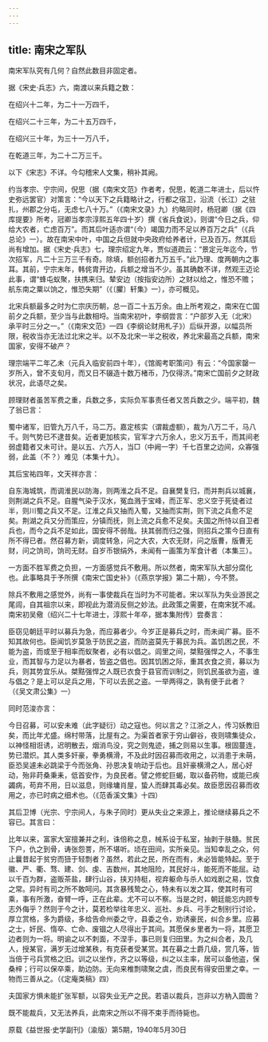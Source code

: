```yaml
---
---
---
```

title: 南宋之军队
---




南宋军队究有几何？自然此数目非固定者。

据《宋史·兵志》六，南渡以来兵籍之数：

在绍兴十二年，为二十一万四千，

在绍兴二十三年，为二十五万四千，

在绍兴三十年，为三十一万八千，

在乾道三年，为二十二万三千。

以下《宋志》不详。今勾稽宋人文集，稍补其阙。

约当孝宗、宁宗间，倪思（据《南宋文范》作者考，倪思，乾道二年进士，后以忤史弥远罢官）对策言：“今以天下之兵籍略计之，行都之宿卫，沿流（长江）之驻扎，州郡之分屯，无虑七八十万。”（《南宋文录》九）约略同时，杨冠卿（据《四库提要》所考，冠卿当孝宗淳熙五年四十岁）撰《省兵食说》，则谓“今日之兵，仰给大农者，亡虑百万”。而其后叶适亦谓“（今）竭国力而不足以养百万之兵”（《兵总论》一）。故在南宋中叶，中国之兵但就中央政府给养者计，已及百万。然其后尚有增加。据《宋史·兵志》七，理宗绍定九年，贾似道疏云：“景定元年迄今，节次招军，凡二十三万三千有奇。除填，额创招者九万五千。”此乃理、度两朝内之事耳。其前，宁宗末年，韩侂胄开边，兵额之增当不少。虽其确数不详，然观王迈论此事，谓“蜂屯蚁聚，扶携来归。辇安边（按指安边所）之财以给之，惟恐不赡；航东南之粟以饷之，惟恐失期”（《〔臞〕轩集》一），亦可概见。

北宋兵额最多之时为仁宗庆历朝，总一百二十五万余。由上所考观之，南宋在亡国前夕之兵额，至少当与此数相埒。当南宋初叶，李纲尝言：“户部岁入无（北宋）承平时三分之一。”（《南宋文范》一四《李纲论财用札子》）后纵开源，以幅员所限，税收当亦无法过北宋之半。以不及北宋一半之税收，养北宋最高之兵额，南宋国家，安得不破产？

理宗端平二年乙未（元兵入临安前四十年），《馆阁考职策问》有云：“今国家罄一岁所入，曾不支旬月，而又日不辍造十数万楮币，乃仅得济。”南宋亡国前夕之财政状况，此语尽之矣。

顾理财者虽苦军费之重，兵数之多，实际负军事责任者又苦兵数之少。端平初，魏了翁已言：





蜀中诸军，旧管九万八千，马二万。嘉定核实（谓裁虚额），裁为八万二千，马八千。则气势已不逮昔矣。近者更加核实，官军才六万余人，忠义万五千，而其间老弱虚籍者又未可计。是以五、六万人，当□（中阙一字）千七百里之边间，众寡强弱，此盖（不？）难见（本集十九）。





其后宝祐四年，文天祥亦言：





自东海城筑，而调淮民以防海，则两淮之兵不足。自襄樊复归，而并荆兵以城襄，则荆湖之兵不足。自腥气染于汉水，冤血溅于宝峰，而正军、忠义空于死徒者过半，则川蜀之兵又不足。江淮之兵又抽而入蜀，又抽而实荆，则下流之兵愈不足矣。荆湖之兵又分而策应，分镇而抚，则上流之兵愈不足矣。夫国之所恃以自卫者兵也，而今之兵不足如此，国安得不弱哉。扶其弱而归之强，则招兵之策今日直有所不得已者。然召募方新，调度转急，问之大农，大农无财，问之版曹，版曹无财，问之饷司，饷司无财。自岁币银绢外，未闻有一画策为军食计者（本集三）。





一方面不胜军费之负担，一方面感觉兵不敷用。所以然者，南宋军队大部分腐化也。此事略具于予所撰《南宋亡国史补》（《燕京学报》第二十期），今不赘。

除兵不敷用之感觉外，尚有一事使裁兵在当时为不可能者。宋以军队为失业游民之尾闾，自其祖宗以来，即视此为潜消反侧之妙法。此政策之需要，在南宋犹不减。南宋初吴儆（绍兴二十七年进士，淳熙十年卒，据本集附传）尝奏言：





臣窃见朝廷平时以募兵为急，而应募者少。今岁正是募兵之时，而未闻广募。臣不知其故何也。臣闻饥岁莫急于防民之盗，而防盗莫先于募民为兵。盖饥困之民，不能为盗，而或至于相率而蚁聚者，必有以倡之。闾里之间，桀黠强悍之人，不事生业，而其智与力足以为暴者，皆盗之倡也。因其饥困之际，重其衣食之资，募以为兵，则其势宜乐从。桀黠强悍之人既已衣食于县官而训制之，则饥民虽欲为盗，谁与倡之？是上可以足兵之用，下可以去民之盗。一举两得之，孰有便于此者？（《吴文肃公集》一）





同时范浚亦言：





今日召募，可以安未难（此字疑衍）动之寇也。何以言之？江浙之人，传习妖教旧矣，而比年尤盛。绵村带落，比屋有之。为渠首者家于穷山僻谷，夜则啸集徒众，以神怪相诳诱，迟明散去，烟消鸟没，究之则鬼迹，捕之则易以生事。根固蔓连，势已潜炽。其人类多奸豪，拳勇横滑，不及此时因召募而收用之，以消患于未萌，臣恐吴遽未必跳梁于今而张角、孙恩决复响动于后也。且奸豪横滑之人，居心好动，殆非莳桑秉耒，低首安作，为良民者。譬之修蛇巨蝎，取以备药物，或能已疾蠲病，苟弃不用，日以滋息，则缘墉肖屋，蛰人而肆其毒必矣。故臣愿因召募而收用之，亦已时病之细术也。（《范香溪文集》十四）





其后卫博（光宗、宁宗间人，与朱子同时）更从失业之来源上，推论继续募兵之不容已。其言曰：





比年以来，富家大室擅兼并之利，诛倍称之息，械系设于私室，抽剥于肤髓。贫民下户，仇之到骨，诪张怨詈，所不堪听。顷在田间，实所亲见。当知幸乱之众，何止曩昔起于贫穷而狃于轻剽者？虽然，若此之民，所在而有，未必皆能特起。至于徽、严、衢、骛、建、剑、虔、吉数州，其地阻险，其民好斗，能死而不能屈。动以千百为群，盗贩茶盐，肆行山谷，挟刃持梃，视弃躯命与杀人如戏剧之易，饮食之常。异时有司之所不敢呵问。其贪暴残鸷之心，特未有以发之耳，使其时有可乘，事有所激，奋臂一呼，正在此辈。尤不可以不察。当是之时，朝廷能忘内顾专志外侮乎？然则于今之计，莫若检举往年忠义、巡社、乡兵、弓手之制别行讨论，厚立赏格，多为爵级，多给告命州委之守，县委之令，劝诱豪民，纠合乡里。应募之士，奸民、惰卒、亡命、废锢之人尽得出于其间。其愿保乡里者为一将，其愿卫边者则为一将。明谕之以不刺面，不涅手，事已则复归田里。为之纠合者，及几人，授某官，满岁无过增某秩，有克获者受某赏。其在募之士爵几级，赏几等，皆当倍于弓兵赏格之旧。训之以坐作，齐之以等级，纠之以主率，居可以备他盗，保桑梓；行可以保卒乘，助边防。无向来椎剽啸聚之虞，而良民有得安田里之幸。一物而三善从之。（《定庵类稿》四）





夫国家方惧未能扩张军额，以容失业无产之民。若语以裁兵，岂非以方枘入圆凿？

既不能裁兵，又无法养兵，此南宋之所以不得不束手而待毙也。





原载《益世报·史学副刊》（渝版）第5期，1940年5月30日